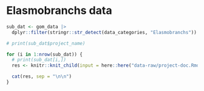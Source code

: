 
# Elasmobranchs data

```r
sub_dat <- gom_data |>
  dplyr::filter(stringr::str_detect(data_categories, "Elasmobranchs"))

# print(sub_dat$project_name)

for (i in 1:nrow(sub_dat)) {
  # print(sub_dat[i,])
  res <- knitr::knit_child(input = here::here("data-raw/project-doc.Rmd"), quiet = TRUE)

  cat(res, sep = "\n\n")
}
```
